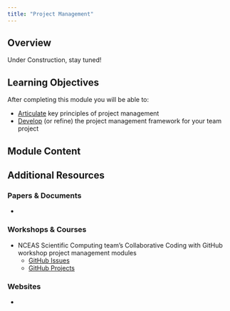 ```yaml
---
title: "Project Management"
---
```


## Overview

Under Construction, stay tuned!

## Learning Objectives

After completing this module you will be able to: 

- <u>Articulate</u> key principles of project management
- <u>Develop</u> (or refine) the project management framework for your team project

## Module Content



## Additional Resources

### Papers & Documents

- 

### Workshops & Courses

- NCEAS Scientific Computing team's Collaborative Coding with GitHub workshop project management modules
    - [GitHub Issues](https://nceas.github.io/scicomp-workshop-collaborative-coding/issues.html)
    - [GitHub Projects](https://nceas.github.io/scicomp-workshop-collaborative-coding/projects.html)

### Websites

- 
